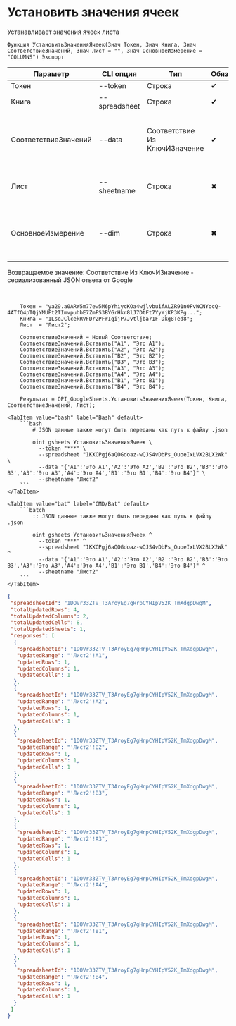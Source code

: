﻿---
sidebar_position: 1
---


# Установить значения ячеек
 Устанавливает значения ячеек листа



`Функция УстановитьЗначенияЯчеек(Знач Токен, Знач Книга, Знач СоответствиеЗначений, Знач Лист = "", Знач ОсновноеИзмерение = "COLUMNS") Экспорт`

  | Параметр | CLI опция | Тип | Обяз. | Назначение |
  |-|-|-|-|-|
  | Токен | --token | Строка | &#x2714; | Токен |
  | Книга | --spreadsheet | Строка | &#x2714; | ID книги |
  | СоответствиеЗначений | --data | Соответствие Из КлючИЗначение | &#x2714; | Данные заполнения, где ключ это имя ячейки вида A1 |
  | Лист | --sheetname | Строка | &#x2716; | Имя листа (первый лист по умолчанию) |
  | ОсновноеИзмерение | --dim | Строка | &#x2716; | Основное измерение при заполнении диапазона массивом |

  
  Возвращаемое значение:   Соответствие Из КлючИЗначение - сериализованный JSON ответа от Google

<br/>




```bsl title="Пример использования для 1С:Предприятие/OneScript"
    Токен = "ya29.a0ARW5m77ew5M6pYhiycKOa4wjlvbuifALZR91n0FvWCNYocQ-4ATfQ4pTQjYMUFt2TImvpuhbE7ZmFS3BYGrHkr8lJ7DtFt7YyYjKP3KPg...";
    Книга = "1LseJClcekRVFDr2PFrIgijP7Jvtljba71F-Dkg8Ted8";
    Лист  = "Лист2";

    СоответствиеЗначений = Новый Соответствие;
    СоответствиеЗначений.Вставить("A1", "Это A1");
    СоответствиеЗначений.Вставить("A2", "Это A2");
    СоответствиеЗначений.Вставить("B2", "Это B2");
    СоответствиеЗначений.Вставить("B3", "Это B3");
    СоответствиеЗначений.Вставить("A3", "Это A3");
    СоответствиеЗначений.Вставить("A4", "Это A4");
    СоответствиеЗначений.Вставить("B1", "Это B1");
    СоответствиеЗначений.Вставить("B4", "Это B4");

    Результат = OPI_GoogleSheets.УстановитьЗначенияЯчеек(Токен, Книга, СоответствиеЗначений, Лист);
```
    

 <Tabs>
  
    <TabItem value="bash" label="Bash" default>
        ```bash
            # JSON данные также могут быть переданы как путь к файлу .json
            
            oint gsheets УстановитьЗначенияЯчеек \
              --token "***" \
              --spreadsheet "1KXCPgj6aQOGdoaz-wQJS4vDbPs_OuoeIxLVX2BLX2Wk" \
              --data "{'A1':'Это A1','A2':'Это A2','B2':'Это B2','B3':'Это B3','A3':'Это A3','A4':'Это A4','B1':'Это B1','B4':'Это B4'}" \
              --sheetname "Лист2"
        ```
    </TabItem>
  
    <TabItem value="bat" label="CMD/Bat" default>
        ```batch
            :: JSON данные также могут быть переданы как путь к файлу .json
            
            oint gsheets УстановитьЗначенияЯчеек ^
              --token "***" ^
              --spreadsheet "1KXCPgj6aQOGdoaz-wQJS4vDbPs_OuoeIxLVX2BLX2Wk" ^
              --data "{'A1':'Это A1','A2':'Это A2','B2':'Это B2','B3':'Это B3','A3':'Это A3','A4':'Это A4','B1':'Это B1','B4':'Это B4'}" ^
              --sheetname "Лист2"
        ```
    </TabItem>
</Tabs>


```json title="Результат"
{
 "spreadsheetId": "1DOVr33ZTV_T3AroyEg7gHrpCYHIpV52K_TmXdgpDwgM",
 "totalUpdatedRows": 4,
 "totalUpdatedColumns": 2,
 "totalUpdatedCells": 8,
 "totalUpdatedSheets": 1,
 "responses": [
  {
   "spreadsheetId": "1DOVr33ZTV_T3AroyEg7gHrpCYHIpV52K_TmXdgpDwgM",
   "updatedRange": "'Лист2'!A1",
   "updatedRows": 1,
   "updatedColumns": 1,
   "updatedCells": 1
  },
  {
   "spreadsheetId": "1DOVr33ZTV_T3AroyEg7gHrpCYHIpV52K_TmXdgpDwgM",
   "updatedRange": "'Лист2'!A2",
   "updatedRows": 1,
   "updatedColumns": 1,
   "updatedCells": 1
  },
  {
   "spreadsheetId": "1DOVr33ZTV_T3AroyEg7gHrpCYHIpV52K_TmXdgpDwgM",
   "updatedRange": "'Лист2'!B2",
   "updatedRows": 1,
   "updatedColumns": 1,
   "updatedCells": 1
  },
  {
   "spreadsheetId": "1DOVr33ZTV_T3AroyEg7gHrpCYHIpV52K_TmXdgpDwgM",
   "updatedRange": "'Лист2'!B3",
   "updatedRows": 1,
   "updatedColumns": 1,
   "updatedCells": 1
  },
  {
   "spreadsheetId": "1DOVr33ZTV_T3AroyEg7gHrpCYHIpV52K_TmXdgpDwgM",
   "updatedRange": "'Лист2'!A3",
   "updatedRows": 1,
   "updatedColumns": 1,
   "updatedCells": 1
  },
  {
   "spreadsheetId": "1DOVr33ZTV_T3AroyEg7gHrpCYHIpV52K_TmXdgpDwgM",
   "updatedRange": "'Лист2'!A4",
   "updatedRows": 1,
   "updatedColumns": 1,
   "updatedCells": 1
  },
  {
   "spreadsheetId": "1DOVr33ZTV_T3AroyEg7gHrpCYHIpV52K_TmXdgpDwgM",
   "updatedRange": "'Лист2'!B1",
   "updatedRows": 1,
   "updatedColumns": 1,
   "updatedCells": 1
  },
  {
   "spreadsheetId": "1DOVr33ZTV_T3AroyEg7gHrpCYHIpV52K_TmXdgpDwgM",
   "updatedRange": "'Лист2'!B4",
   "updatedRows": 1,
   "updatedColumns": 1,
   "updatedCells": 1
  }
 ]
}
```

